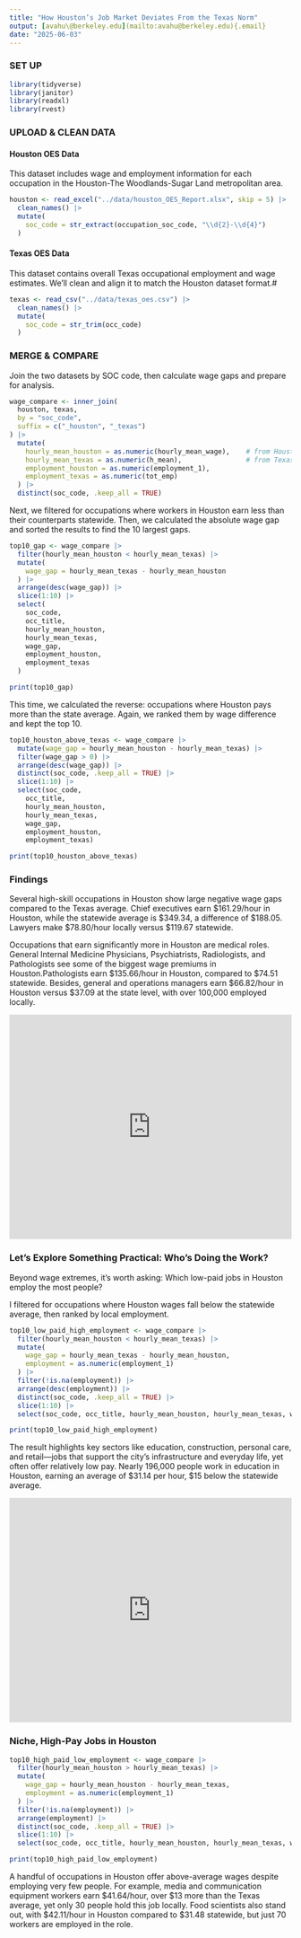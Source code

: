```yaml
---
title: "How Houston’s Job Market Deviates From the Texas Norm"
output: [avahu\@berkeley.edu](mailto:avahu@berkeley.edu){.email} 
date: "2025-06-03"
---
```





### SET UP

```r
library(tidyverse)
library(janitor)
library(readxl)
library(rvest)
```

### UPLOAD & CLEAN DATA

#### Houston OES Data

This dataset includes wage and employment information for each occupation in the Houston-The Woodlands-Sugar Land metropolitan area.

```r
houston <- read_excel("../data/houston_OES_Report.xlsx", skip = 5) |> 
  clean_names() |> 
  mutate(
    soc_code = str_extract(occupation_soc_code, "\\d{2}-\\d{4}")
  )

```

#### Texas OES Data

This dataset contains overall Texas occupational employment and wage estimates. We'll clean and align it to match the Houston dataset format.#

```r
texas <- read_csv("../data/texas_oes.csv") |> 
  clean_names() |> 
  mutate(
    soc_code = str_trim(occ_code)
  )
```

### MERGE & COMPARE
Join the two datasets by SOC code, then calculate wage gaps and prepare for analysis.

```r

wage_compare <- inner_join(
  houston, texas,
  by = "soc_code",
  suffix = c("_houston", "_texas")
) |> 
  mutate(
    hourly_mean_houston = as.numeric(hourly_mean_wage),    # from Houston file
    hourly_mean_texas = as.numeric(h_mean),                # from Texas file
    employment_houston = as.numeric(employment_1),
    employment_texas = as.numeric(tot_emp)
  ) |> 
  distinct(soc_code, .keep_all = TRUE)

```

Next, we filtered for occupations where workers in Houston earn less than their counterparts statewide. Then, we calculated the absolute wage gap and sorted the results to find the 10 largest gaps.

```r
top10_gap <- wage_compare |> 
  filter(hourly_mean_houston < hourly_mean_texas) |> 
  mutate(
    wage_gap = hourly_mean_texas - hourly_mean_houston
  ) |> 
  arrange(desc(wage_gap)) |> 
  slice(1:10) |> 
  select(
    soc_code,
    occ_title,
    hourly_mean_houston,
    hourly_mean_texas,
    wage_gap,
    employment_houston,
    employment_texas
  )

print(top10_gap)

```

This time, we calculated the reverse: occupations where Houston pays more than the state average. Again, we ranked them by wage difference and kept the top 10.

```r
top10_houston_above_texas <- wage_compare |> 
  mutate(wage_gap = hourly_mean_houston - hourly_mean_texas) |> 
  filter(wage_gap > 0) |> 
  arrange(desc(wage_gap)) |> 
  distinct(soc_code, .keep_all = TRUE) |>  
  slice(1:10) |> 
  select(soc_code,
    occ_title,
    hourly_mean_houston,
    hourly_mean_texas,
    wage_gap,
    employment_houston,
    employment_texas)

print(top10_houston_above_texas)

```

### Findings

Several high-skill occupations in Houston show large negative wage gaps compared to the Texas average. Chief executives earn $161.29/hour in Houston, while the statewide average is $349.34, a difference of $188.05. Lawyers make $78.80/hour locally versus $119.67 statewide.

Occupations that earn significantly more in Houston are medical roles. General Internal Medicine Physicians, Psychiatrists, Radiologists, and Pathologists see some of the biggest wage premiums in Houston.Pathologists earn $135.66/hour in Houston, compared to $74.51 statewide. Besides, general and operations managers earn $66.82/hour in Houston versus $37.09 at the state level, with over 100,000 employed locally.

<iframe title="Top 10 Jobs Underpaid in Houston Compared to Texas" aria-label="Range Plot" id="datawrapper-chart-FVp3S" src="https://datawrapper.dwcdn.net/FVp3S/6/" scrolling="no" frameborder="0" style="width: 0; min-width: 100% !important; border: none;" height="400" data-external="1"></iframe>

```{=html}
<script type="text/javascript">!function(){"use strict";window.addEventListener("message",(function(a){if(void 0!==a.data["datawrapper-height"]){var e=document.querySelectorAll("iframe");for(var t in a.data["datawrapper-height"])for(var r,i=0;r=e[i];i++)if(r.contentWindow===a.source){var d=a.data["datawrapper-height"][t]+"px";r.style.height=d}}}))}();
</script>
```

### Let’s Explore Something Practical: Who’s Doing the Work?

Beyond wage extremes, it's worth asking:
Which low-paid jobs in Houston employ the most people?

I filtered for occupations where Houston wages fall below the statewide average, then ranked by local employment. 

```r
top10_low_paid_high_employment <- wage_compare |> 
  filter(hourly_mean_houston < hourly_mean_texas) |> 
  mutate(
    wage_gap = hourly_mean_texas - hourly_mean_houston,
    employment = as.numeric(employment_1)
  ) |> 
  filter(!is.na(employment)) |> 
  arrange(desc(employment)) |> 
  distinct(soc_code, .keep_all = TRUE) |> 
  slice(1:10) |> 
  select(soc_code, occ_title, hourly_mean_houston, hourly_mean_texas, wage_gap, employment)

print(top10_low_paid_high_employment)
```
The result highlights key sectors like education, construction, personal care, and retail—jobs that support the city’s infrastructure and everyday life, yet often offer relatively low pay. Nearly 196,000 people work in education in Houston, earning an average of $31.14 per hour, $15 below the statewide average.

<iframe title="Houston’s Most Common Low-Wage Jobs" aria-label="Table" id="datawrapper-chart-BfgTT" src="https://datawrapper.dwcdn.net/BfgTT/3/" scrolling="no" frameborder="0" style="width: 0; min-width: 100% !important; border: none;" height="400" data-external="1"></iframe><script type="text/javascript">!function(){"use strict";window.addEventListener("message",(function(a){if(void 0!==a.data["datawrapper-height"]){var e=document.querySelectorAll("iframe");for(var t in a.data["datawrapper-height"])for(var r,i=0;r=e[i];i++)if(r.contentWindow===a.source){var d=a.data["datawrapper-height"][t]+"px";r.style.height=d}}}))}();
</script>


### Niche, High-Pay Jobs in Houston

```r
top10_high_paid_low_employment <- wage_compare |> 
  filter(hourly_mean_houston > hourly_mean_texas) |> 
  mutate(
    wage_gap = hourly_mean_houston - hourly_mean_texas,
    employment = as.numeric(employment_1)
  ) |> 
  filter(!is.na(employment)) |> 
  arrange(employment) |>  
  distinct(soc_code, .keep_all = TRUE) |> 
  slice(1:10) |> 
  select(soc_code, occ_title, hourly_mean_houston, hourly_mean_texas, wage_gap, employment)

print(top10_high_paid_low_employment)
```

A handful of occupations in Houston offer above-average wages despite employing very few people. For example, media and communication equipment workers earn $41.64/hour, over $13 more than the Texas average, yet only 30 people hold this job locally. Food scientists also stand out, with $42.11/hour in Houston compared to $31.48 statewide, but just 70 workers are employed in the role.


